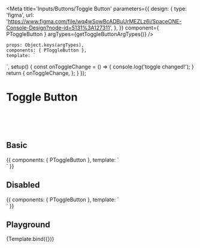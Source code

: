 
<Meta
    title='Inputs/Buttons/Toggle Button'
    parameters={{
        design: {
            type: 'figma',
            url: 'https://www.figma.com/file/wq4wSowBcADBuUrMEZLz6i/SpaceONE-Console-Design?node-id=5131%3A127311',
        },
    }}
    component={ PToggleButton }
    argTypes={getToggleButtonArgTypes()}
/>

    props: Object.keys(argTypes),
    components: { PToggleButton },
    template: `
<div style="display:flex; align-items:center; justify-content:center;">
    <p-toggle-button
        :value="value"
        :style-type="styleType"
        :disabled="disabled"
        @change="onToggleChange"
    />
</div>`,
    setup() {
        const onToggleChange = () => {
            console.log('toggle changed!');
        }
        return {
            onToggleChange,
        };
    }
});

# Toggle Button

<br/>
<br/>
<br/>

## Basic
<Canvas>
    <Story name="toggle button basic">
    {{
        components: { PToggleButton },
        template: `
<div style="display:flex; align-items:center; justify-content:center;">
    <p-toggle-button
        :value="true"
        class="mr-8"
    />
    <p-toggle-button
        :value="true"
        theme="peacock500"
    />
</div>`
    }}
    </Story>
</Canvas>

## Disabled
<Canvas>
    <Story name="toggle button disabeld">
        {{
            components: { PToggleButton },
            template: `
<div style="display:flex; align-items:center; justify-content:center;">
    <p-toggle-button
        :value="true"
        :disabled="true"
        class="mr-8"
    />
</div>`
        }}
    </Story>
</Canvas>

## Playground
<Canvas>
    <Story name="playground" >
        {Template.bind({})}
    </Story>
</Canvas>

<ArgsTable story="playground" />
